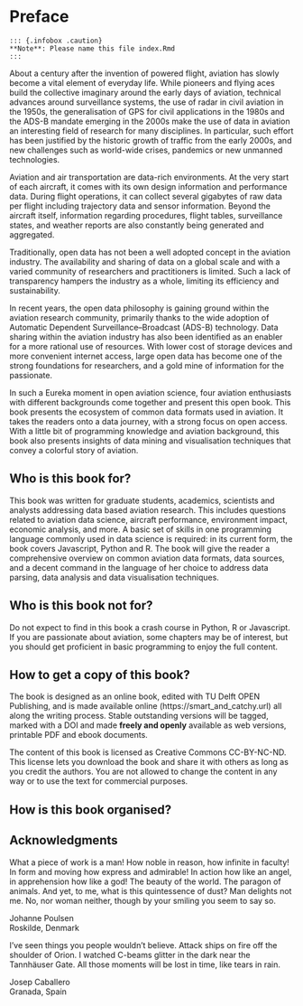 # Preface {-}

```asis
::: {.infobox .caution}
**Note**: Please name this file index.Rmd
:::
```


About a century after the invention of powered flight, aviation has
slowly become a vital element of everyday life. While pioneers and
flying aces build the collective imaginary around the early days of
aviation, technical advances around surveillance systems, the use of
radar in civil aviation in the 1950s, the generalisation of GPS for
civil applications in the 1980s and the ADS-B mandate emerging in the
2000s make the use of data in aviation an interesting field of research
for many disciplines. In particular, such effort has been justified by
the historic growth of traffic from the early 2000s, and new challenges
such as world-wide crises, pandemics or new unmanned technologies.

Aviation and air transportation are data-rich environments. At the very
start of each aircraft, it comes with its own design information and
performance data. During flight operations, it can collect several
gigabytes of raw data per flight including trajectory data and sensor
information. Beyond the aircraft itself, information regarding
procedures, flight tables, surveillance states, and weather reports are
also constantly being generated and aggregated.

Traditionally, open data has not been a well adopted concept in the
aviation industry. The availability and sharing of data on a global
scale and with a varied community of researchers and practitioners is
limited. Such a lack of transparency hampers the industry as a whole,
limiting its efficiency and sustainability.

In recent years, the open data philosophy is gaining ground within the
aviation research community, primarily thanks to the wide adoption of
Automatic Dependent Surveillance--Broadcast (ADS-B) technology. Data
sharing within the aviation industry has also been identified as an
enabler for a more rational use of resources. With lower cost of storage
devices and more convenient internet access, large open data has become
one of the strong foundations for researchers, and a gold mine of
information for the passionate.

In such a Eureka moment in open aviation science, four aviation
enthusiasts with different backgrounds come together and present this
open book. This book presents the ecosystem of common data formats used
in aviation. It takes the readers onto a data journey, with a strong
focus on open access. With a little bit of programming knowledge and
aviation background, this book also presents insights of data mining and
visualisation techniques that convey a colorful story of aviation.

## Who is this book for?

This book was written for graduate students, academics, scientists and
analysts addressing data based aviation research. This includes
questions related to aviation data science, aircraft performance,
environment impact, economic analysis, and more. A basic set of skills
in one programming language commonly used in data science is required:
in its current form, the book covers Javascript, Python and R. The book
will give the reader a comprehensive overview on common aviation data
formats, data sources, and a decent command in the language of her
choice to address data parsing, data analysis and data visualisation
techniques.

## Who is this book not for?

Do not expect to find in this book a crash course in Python, R or
Javascript. If you are passionate about aviation, some chapters may be
of interest, but you should get proficient in basic programming to enjoy
the full content.

## How to get a copy of this book?

The book is designed as an online book, edited with TU Delft OPEN
Publishing, and is made available online
(https://smart_and_catchy.url) all along the writing process. Stable
outstanding versions will be tagged, marked with a DOI and made **freely
and openly** available as web versions, printable PDF and ebook
documents.

The content of this book is licensed as Creative Commons CC-BY-NC-ND.
This license lets you download the book and share it with others as long
as you credit the authors. You are not allowed to change the content in
any way or to use the text for commercial purposes.

## How is this book organised?

## Acknowledgments {-}

What a piece of work is a man! How noble in reason, how infinite in faculty! In form and moving how express and admirable! In action how like an angel, in apprehension how like a god! The beauty of the world. The paragon of animals. And yet, to me, what is this quintessence of dust? Man delights not me. No, nor woman neither, though by your smiling you seem to say so.

::: {.flushright data-latex=""}
Johanne Poulsen<br>
Roskilde, Denmark
:::


I've seen things you people wouldn't believe. Attack ships on fire off the shoulder of Orion. I watched C-beams glitter in the dark near the Tannhäuser Gate. All those moments will be lost in time, like tears in rain.

::: {.flushright data-latex=""}
Josep Caballero<br>
Granada, Spain
:::
